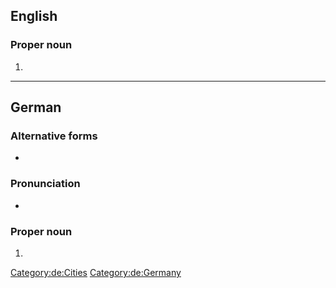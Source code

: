 {{also|Frankfurt-am-Main}}

==English==

===Proper noun===
{{en-proper noun|head=[[Frankfurt]] am [[Main]]}}

# {{alternative form of|Frankfurt-am-Main|lang=en}}

----

==German==
{{wikipedia|lang=de}}

===Alternative forms===
* {{l|de|Frankfurt a. M.}} {{q|abbreviation}}

===Pronunciation===
* {{audio|De-Frankfurt am Main.ogg|Audio|lang=de}}

===Proper noun===
{{de-proper noun|head=[[Frankfurt]] [[am]] [[Main]]|n|Frankfurts am Main}}

# {{l|en|Frankfurt-am-Main}}

[[Category:de:Cities]]
[[Category:de:Germany]]